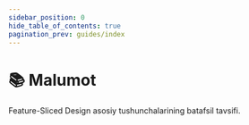```yaml
---
sidebar_position: 0
hide_table_of_contents: true
pagination_prev: guides/index
---
```



# 📚 Malumot

<p class="summary">
  Feature-Sliced Design asosiy tushunchalarining batafsil tavsifi.
</p>

<NavCard
  title="Qatlamlar"
  description="Qatlamning ta'rifi va barcha qatlamlar uchun tushuntirishlar"
  to="/docs/reference/layers"
  Icon={GroupOutlined}
/>
<NavCard
  title="Bo'lak va segmentlar"
  description="Bo'lak va segmentning ta'riflari, turli qatlamlardagi segmentlar uchun kontent misollari"
  to="/docs/reference/slices-segments"
  Icon={AppstoreOutlined}
/>
<NavCard
  title="Ommaviy API"
  description="Kengaytiriladigan va integratsiyalashuvi oson modullarni loyihalash amaliyoti"
  to="/docs/reference/public-api"
  Icon={ApiOutlined}
/>
